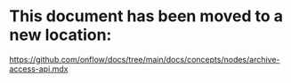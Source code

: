 # This document has been moved to a new location:

https://github.com/onflow/docs/tree/main/docs/concepts/nodes/archive-access-api.mdx
